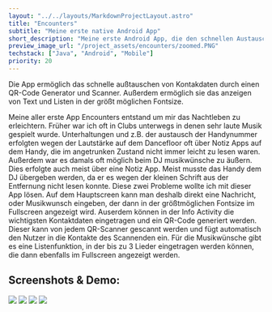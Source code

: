 ```yaml
---
layout: "../../layouts/MarkdownProjectLayout.astro"
title: "Encounters"
subtitle: "Meine erste native Android App"
short_description: "Meine erste Android App, die den schnellen Austausch von Kontaktdaten ermöglicht."
preview_image_url: "/project_assets/encounters/zoomed.PNG"
techstack: ["Java", "Android", "Mobile"]
priority: 20
---
```


 Die App ermöglich das schnelle außtauschen von Kontakdaten durch einen QR-Code Generator und Scanner. Außerdem ermöglich sie das anzeigen von Text und Listen in der größt möglichen Fontsize.

Meine aller erste App Encounters entstand um mir das Nachtleben zu erleichtern. Früher war ich oft in Clubs unterwegs in denen sehr laute Musik gespielt wurde. 
Unterhaltungen und z.B. der austausch der Handynummer erfolgten wegen der Lautstärke auf dem Dancefloor oft über Notiz Apps auf dem Handy, die im angetrunken Zustand nicht immer leicht zu lesen waren. 
Außerdem war es damals oft möglich beim DJ musikwünsche zu äußern. Dies erfolgte auch meist über eine Notiz App. Meist musste das Handy dem DJ übergeben werden, da er es wegen der kleinen Schrift aus der Entfernung nicht lesen konnte. Diese zwei Probleme wollte ich mit dieser App lösen. Auf dem Hauptscreen kann man deshalb direkt eine Nachricht, oder Musikwunsch eingeben, der dann in der größtmöglichen Fontsize im Fullscreen angezeigt wird. Auserdem können in der Info Activity die wichtigsten Kontaktdaten eingetragen und ein QR-Code generiert werden. 
Dieser kann von jedem QR-Scanner gescannt werden und fügt automatisch den Nutzer in die Kontakte des Scannenden ein. Für die Musikwünsche gibt es eine Listenfunktion, in der bis zu 3 Lieder eingetragen werden können, die dann ebenfalls im Fullscreen angezeigt werden. 

## Screenshots & Demo:
<div class="mx-auto ">
 <Image src="/project_assets/encounters/main.PNG"/>
 <Image src="/project_assets/encounters/FullscreenActivity.PNG"/>
 <Image src="/project_assets/encounters/QR.PNG"/>
 <Image src="/project_assets/encounters/encountresDemo.gif"/>
</div>

<div class="flex justify-center">
    <ProjectFileDownloadButton url="https://github.com/EobanZ/EncountersApp" url_name="Source Code" icon_name="carbon:logo-github" />
</div>